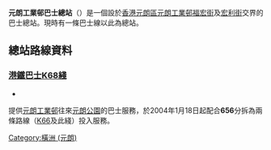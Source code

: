 {{unreferenced|time=2014-09-10T07:46:15+00:00}}
{{Infobox HK Bus terminus 
| image = YuenLongIndEstBT2019.jpg
| name= 元朗工業邨巴士總站
| engname= Yuen Long Industrial Estate Bus Terminus
| district= [[元朗區|元朗區]]
| area= 無
| street= [[元朗工業邨|元朗工業邨]]<br>[[福宏街|福宏街]]及[[宏利街|宏利街]]交界
| coordinates= {{Coord|22|27|39.4|N|114|1|35.3|E|display=inline,title}}
| opendate= 
| terminate= [[港鐵巴士K68綫|港鐵巴士K68綫]]
| via= 無
| feeder= 
| nearbystreets= 福宏街、宏利街
| nearbysights= 元朗工業邨
| notes= 
| alternative=
| bgcolor=green
| fontcolor= white
}}

'''元朗工業邨巴士總站'''（{{lang-en|Yuen Long Industrial Estate Bus Terminus}}）是一個設於[[香港|香港]][[元朗區|元朗區]][[元朗工業邨|元朗工業邨]][[福宏街|福宏街]]及[[宏利街|宏利街]]交界的巴士總站。現時有一條巴士線以此為總站。

==總站路線資料==
===[[港鐵巴士K68綫|港鐵巴士K68綫]]===
*{{HK Bus Route KLNT|K68|inline}}
提供[[元朗工業邨|元朗工業邨]]往來[[元朗公園|元朗公園]]的巴士服務，於2004年1月18日起配合'''656'''分拆為兩條路線（[[港鐵巴士K66綫|K66]]及此綫）投入服務。

{{香港元朗區巴士總站列表}}
[[Category:橫洲_(元朗)|Category:橫洲 (元朗)]]
{{HK-bus-stub}}